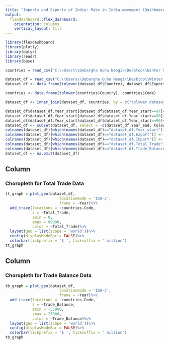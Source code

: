 ```yaml
---
title: "Imports and Exports of India: Make in India movement (Dashboard-2)"
output: 
  flexdashboard::flex_dashboard:
    orientation: columns
    vertical_layout: fill
---
```


```r
library(flexdashboard)
library(plotly)
library(dplyr)
library(readr)
library(base)

countries = read_csv("C:\\Users\\Debargha Guha Neogi\\Desktop\\Winter Sem 2021-22\\CSE3020-DV\\DV Project\\country_codes.csv")

dataset_df = read_csv("C:\\Users\\Debargha Guha Neogi\\Desktop\\Winter Sem 2021-22\\CSE3020-DV\\DV Project\\exports and imports of india(1997-2022) - exports and imports.csv")
dataset_df <- data.frame(tolower(dataset_df$Country), dataset_df$Export, dataset_df$Import, dataset_df$Total_Trade, dataset_df$Trade_Balance, dataset_df$Year_start, dataset_df$Year_end)

countries <- data.frame(tolower(countries$Country), countries$Code)

dataset_df <- inner_join(dataset_df, countries, by = c("tolower.dataset_df.Country." = "tolower.countries.Country."))

dataset_df$dataset_df.Year_start[dataset_df$dataset_df.Year_start==97]<-1997
dataset_df$dataset_df.Year_start[dataset_df$dataset_df.Year_start==98]<-1998
dataset_df$dataset_df.Year_start[dataset_df$dataset_df.Year_start==99]<-1999
dataset_df <- subset(dataset_df, select = -c(dataset_df.Year_end, tolower.dataset_df.Country.))
colnames(dataset_df)[which(names(dataset_df)=="dataset_df.Year_start")] <- "Year"
colnames(dataset_df)[which(names(dataset_df)=="dataset_df.Export")] <- "Export"
colnames(dataset_df)[which(names(dataset_df)=="dataset_df.Import")] <- "Import"
colnames(dataset_df)[which(names(dataset_df)=="dataset_df.Total_Trade")] <- "Total_Trade"
colnames(dataset_df)[which(names(dataset_df)=="dataset_df.Trade_Balance")] <- "Trade_Balance"
dataset_df <- na.omit(dataset_df)
```

Column {data-width=500}
-----------------------------------------------------------------------

### Choropleth for Total Trade Data

```r
tt_graph = plot_geo(dataset_df, 
                        locationmode = 'ISO-3',
                        frame = ~Year)%>%
  add_trace(locations = ~countries.Code,
            z = ~Total_Trade,
            zmin = 0,
            zmax = 90000,
            color = ~Total_Trade)%>%
  layout(geo = list(scope = 'world'))%>%
  config(displayModeBar = FALSE)%>%
  colorbar(tickprefix = '$ ', ticksuffix = ' million')
tt_graph
```

Column {data-width=500}
-----------------------------------------------------------------------

### Choropleth for Trade Balance Data

```r
tb_graph = plot_geo(dataset_df, 
                        locationmode = 'ISO-3',
                        frame = ~Year)%>%
  add_trace(locations = ~countries.Code,
            z = ~Trade_Balance,
            zmin = -55000,
            zmax = 25000,
            color = ~Trade_Balance)%>%
  layout(geo = list(scope = 'world'))%>%
  config(displayModeBar = FALSE)%>%
  colorbar(tickprefix = '$ ', ticksuffix = ' million')
tb_graph
```



